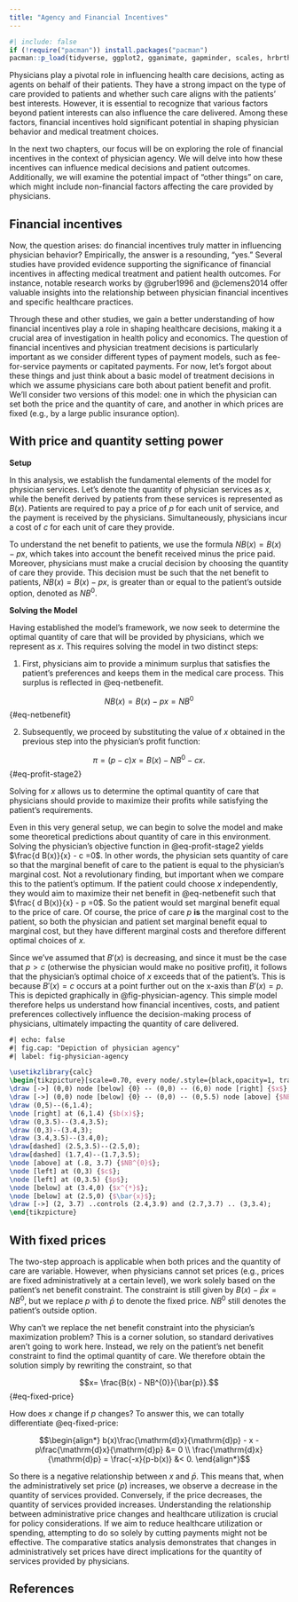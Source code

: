 ```yaml
---
title: "Agency and Financial Incentives"
---
```


```r
#| include: false
if (!require("pacman")) install.packages("pacman")
pacman::p_load(tidyverse, ggplot2, gganimate, gapminder, scales, hrbrthemes, OECD, here, png, gifski, magick, pdftools)
```

Physicians play a pivotal role in influencing health care decisions, acting as agents on behalf of their patients. They have a strong impact on the type of care provided to patients and whether such care aligns with the patients' best interests. However, it is essential to recognize that various factors beyond patient interests can also influence the care delivered. Among these factors, financial incentives hold significant potential in shaping physician behavior and medical treatment choices.

In the next two chapters, our focus will be on exploring the role of financial incentives in the context of physician agency. We will delve into how these incentives can influence medical decisions and patient outcomes. Additionally, we will examine the potential impact of "other things" on care, which might include non-financial factors affecting the care provided by physicians. 

## Financial incentives

Now, the question arises: do financial incentives truly matter in influencing physician behavior? Empirically, the answer is a resounding, "yes." Several studies have provided evidence supporting the significance of financial incentives in affecting medical treatment and patient health outcomes. For instance, notable research works by @gruber1996 and @clemens2014 offer valuable insights into the relationship between physician financial incentives and specific healthcare practices.

Through these and other studies, we gain a better understanding of how financial incentives play a role in shaping healthcare decisions, making it a crucial area of investigation in health policy and economics. The question of financial incentives and physician treatment decisions is particularly important as we consider different types of payment models, such as fee-for-service payments or capitated payments. For now, let's forgot about these things and just think about a basic model of treatment decisions in which we assume physicians care both about patient benefit and profit. We'll consider two versions of this model: one in which the physician can set both the price and the quantity of care, and another in which prices are fixed (e.g., by a large public insurance option).

## With price and quantity setting power

**Setup**

In this analysis, we establish the fundamental elements of the model for physician services. Let's denote the quantity of physician services as $x$, while the benefit derived by patients from these services is represented as $B(x)$. Patients are required to pay a price of $p$ for each unit of service, and the payment is received by the physicians. Simultaneously, physicians incur a cost of $c$ for each unit of care they provide.

To understand the net benefit to patients, we use the formula $NB(x) = B(x) - px$, which takes into account the benefit received minus the price paid. Moreover, physicians must make a crucial decision by choosing the quantity of care they provide. This decision must be such that the net benefit to patients, $NB(x) = B(x) - px$, is greater than or equal to the patient's outside option, denoted as $NB^{0}$.

**Solving the Model**

Having established the model's framework, we now seek to determine the optimal quantity of care that will be provided by physicians, which we represent as $x$. This requires solving the model in two distinct steps:

1. First, physicians aim to provide a minimum surplus that satisfies the patient's preferences and keeps them in the medical care process. This surplus is reflected in @eq-netbenefit.

$$NB(x) = B(x) - px = NB^{0}$$ {#eq-netbenefit}

2. Subsequently, we proceed by substituting the value of $x$ obtained in the previous step into the physician's profit function:

$$\pi = (p-c)x = B(x) - NB^{0} - cx.$$ {#eq-profit-stage2}

Solving for $x$ allows us to determine the optimal quantity of care that physicians should provide to maximize their profits while satisfying the patient's requirements.

Even in this very general setup, we can begin to solve the model and make some theoretical predictions about quantity of care in this environment. Solving the physician's objective function in @eq-profit-stage2 yields $\frac{d B(x)}{x} - c =0$. In other words, the physician sets quantity of care so that the marginal benefit of care to the patient is equal to the physician's marginal cost. Not a revolutionary finding, but important when we compare this to the patient's optimum. If the patient could choose $x$ independently, they would aim to maximize their net benefit in @eq-netbenefit such that $\frac{ d B(x)}{x} - p =0$. So the patient would set marginal benefit equal to the price of care. Of course, the price of care $p$ **is** the marginal cost to the patient, so both the physician and patient set marginal benefit equal to marginal cost, but they have different marginal costs and therefore different optimal choices of $x$. 

Since we've assumed that $B'(x)$ is decreasing, and since it must be the case that $p>c$ (otherwise the physician would make no positive profit), it follows that the physician's optimal choice of $x$ exceeds that of the patient's. This is because $B'(x)=c$ occurs at a point further out on the x-axis than $B'(x)=p$. This is depicted graphically in @fig-physician-agency. This simple model therefore helps us understand how financial incentives, costs, and patient preferences collectively influence the decision-making process of physicians, ultimately impacting the quantity of care delivered.


```tikz
#| echo: false
#| fig.cap: "Depiction of physician agency"
#| label: fig-physician-agency

\usetikzlibrary{calc}
\begin{tikzpicture}[scale=0.70, every node/.style={black,opacity=1, transform shape}]
\draw [->] (0,0) node [below] {0} -- (0,0) -- (6,0) node [right] {$x$};
\draw [->] (0,0) node [below] {0} -- (0,0) -- (0,5.5) node [above] {$NB$};
\draw (0,5)--(6,1.4);
\node [right] at (6,1.4) {$b(x)$};
\draw (0,3.5)--(3.4,3.5);
\draw (0,3)--(3.4,3);
\draw (3.4,3.5)--(3.4,0);
\draw[dashed] (2.5,3.5)--(2.5,0);
\draw[dashed] (1.7,4)--(1.7,3.5);
\node [above] at (.8, 3.7) {$NB^{0}$};
\node [left] at (0,3) {$c$};
\node [left] at (0,3.5) {$p$};
\node [below] at (3.4,0) {$x^{*}$};
\node [below] at (2.5,0) {$\bar{x}$};
\draw [->] (2, 3.7) ..controls (2.4,3.9) and (2.7,3.7) .. (3,3.4);
\end{tikzpicture}
```


## With fixed prices 

The two-step approach is applicable when both prices and the quantity of care are variable. However, when physicians cannot set prices (e.g., prices are fixed administratively at a certain level), we work solely based on the patient's net benefit constraint. The constraint is still given by $B(x) - \bar{p}x = NB^{0}$, but we replace $p$ with $\bar{p}$ to denote the fixed price. $NB^{0}$ still denotes the patient's outside option.

Why can't we replace the net benefit constraint into the physician's maximization problem? This is a corner solution, so standard derivatives aren't going to work here. Instead, we rely on the patient's net benefit constraint to find the optimal quantity of care. We therefore obtain the solution simply by rewriting the constraint, so that 

$$x= \frac{B(x) - NB^{0}}{\bar{p}}.$$ {#eq-fixed-price}

How does $x$ change if $p$ changes? To answer this, we can totally differentiate @eq-fixed-price:

$$\begin{align*}
b(x)\frac{\mathrm{d}x}{\mathrm{d}p} - x - p\frac{\mathrm{d}x}{\mathrm{d}p} &= 0 \\
\frac{\mathrm{d}x}{\mathrm{d}p} = \frac{-x}{p-b(x)} &< 0.
\end{align*}$$

So there is a negative relationship between $x$ and $\bar{p}$. This means that, when the administratively set price ($p$) increases, we observe a decrease in the quantity of services provided. Conversely, if the price decreases, the quantity of services provided increases. Understanding the relationship between administrative price changes and healthcare utilization is crucial for policy considerations. If we aim to reduce healthcare utilization or spending, attempting to do so solely by cutting payments might not be effective. The comparative statics analysis demonstrates that changes in administratively set prices have direct implications for the quantity of services provided by physicians.


## References {.unnumbered}